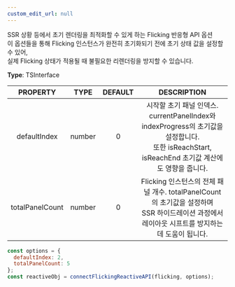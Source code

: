 ```yaml
---
custom_edit_url: null
---
```


<div>

</div>

SSR 상황 등에서 초기 렌더링을 최적화할 수 있게 하는 Flicking 반응형 API 옵션<br />이 옵션들을 통해 Flicking 인스턴스가 완전히 초기화되기 전에 초기 상태 값을 설정할 수 있어,<br />실제 Flicking 상태가 적용될 때 불필요한 리렌더링을 방지할 수 있습니다.

**Type**: TSInterface

|PROPERTY|TYPE|DEFAULT|DESCRIPTION|
|:---:|:---:|:---:|:---:|
|defaultIndex|number|0|시작할 초기 패널 인덱스. currentPanelIndex와 indexProgress의 초기값을 설정합니다.<br />또한 isReachStart, isReachEnd 초기값 계산에도 영향을 줍니다.<br />|
|totalPanelCount|number|0|Flicking 인스턴스의 전체 패널 개수. totalPanelCount의 초기값을 설정하며<br />SSR 하이드레이션 과정에서 레이아웃 시프트를 방지하는 데 도움이 됩니다.<br />|

```js
const options = {
  defaultIndex: 2,
  totalPanelCount: 5
};
const reactiveObj = connectFlickingReactiveAPI(flicking, options);
```

